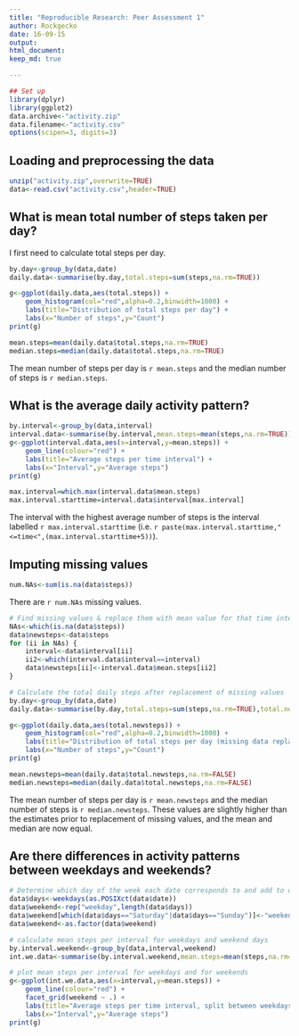 ```yaml
---
title: "Reproducible Research: Peer Assessment 1"
author: Rockgecko
date: 16-09-15
output: 
html_document:
keep_md: true

---
```


```r
## Set up
library(dplyr)
library(ggplot2)
data.archive<-"activity.zip"
data.filename<-"activity.csv"
options(scipen=3, digits=3)
```

## Loading and preprocessing the data
```r
unzip("activity.zip",overwrite=TRUE)
data<-read.csv("activity.csv",header=TRUE)
```

## What is mean total number of steps taken per day?
I first need to calculate total steps per day.
```r
by.day<-group_by(data,date)
daily.data<-summarise(by.day,total.steps=sum(steps,na.rm=TRUE))

g<-ggplot(daily.data,aes(total.steps)) + 
    geom_histogram(col="red",alpha=0.2,binwidth=1000) +
    labs(title="Distribution of total steps per day") +
    labs(x="Number of steps",y="Count")
print(g)

mean.steps=mean(daily.data$total.steps,na.rm=TRUE)
median.steps=median(daily.data$total.steps,na.rm=TRUE)
```

The mean number of steps per day is `r mean.steps` and the median number of steps is `r median.steps`. 



## What is the average daily activity pattern?
```r
by.interval<-group_by(data,interval)
interval.data<-summarise(by.interval,mean.steps=mean(steps,na.rm=TRUE))
g<-ggplot(interval.data,aes(x=interval,y=mean.steps)) + 
    geom_line(colour="red") +
    labs(title="Average steps per time interval") +
    labs(x="Interval",y="Average steps")
print(g)

max.interval=which.max(interval.data$mean.steps)
max.interval.starttime=interval.data$interval[max.interval]
```
The interval with the highest average number of steps is the interval labelled `r max.interval.starttime` (i.e. `r paste(max.interval.starttime,"<=time<",(max.interval.starttime+5))`).

## Imputing missing values
```r
num.NAs<-sum(is.na(data$steps))
```
There are `r num.NAs` missing values.
```r

# Find missing values & replace them with mean value for that time interval across all days 
NAs<-which(is.na(data$steps))
data$newsteps<-data$steps
for (ii in NAs) {
    interval<-data$interval[ii]
    ii2<-which(interval.data$interval==interval)
    data$newsteps[ii]<-interval.data$mean.steps[ii2]
}

# Calculate the total daily steps after replacement of missing values
by.day<-group_by(data,date)
daily.data<-summarise(by.day,total.steps=sum(steps,na.rm=TRUE),total.newsteps=sum(newsteps,na.rm=FALSE))

g<-ggplot(daily.data,aes(total.newsteps)) + 
    geom_histogram(col="red",alpha=0.2,binwidth=1000) +
    labs(title="Distribution of total steps per day (missing data replaced)") +
    labs(x="Number of steps",y="Count")
print(g)

mean.newsteps=mean(daily.data$total.newsteps,na.rm=FALSE)
median.newsteps=median(daily.data$total.newsteps,na.rm=FALSE)
```
The mean number of steps per day is `r mean.newsteps` and the median number of steps is `r median.newsteps`. These values are slightly higher than the estimates prior to replacement of missing values, and the mean and median are now equal.


## Are there differences in activity patterns between weekdays and weekends?
```r
# Determine which day of the week each date corresponds to and add to dataset
data$days<-weekdays(as.POSIXct(data$date))
data$weekend<-rep("weekday",length(data$days))
data$weekend[which(data$days=="Saturday"|data$days=="Sunday")]<-"weekend"
data$weekend<-as.factor(data$weekend)

# calculate mean steps per interval for weekdays and weekend days
by.interval.weekend<-group_by(data,interval,weekend)
int.we.data<-summarise(by.interval.weekend,mean.steps=mean(steps,na.rm=TRUE))

# plot mean steps per interval for weekdays and for weekends
g<-ggplot(int.we.data,aes(x=interval,y=mean.steps)) + 
    geom_line(colour="red") +
    facet_grid(weekend ~ .) +
    labs(title="Average steps per time interval, split between weekdays and weekend days") +
    labs(x="Interval",y="Average steps")
print(g)
```
